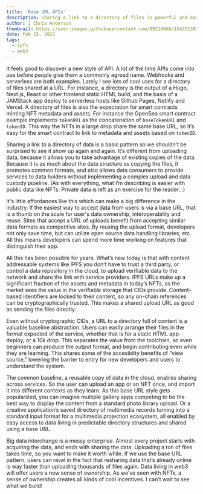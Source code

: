```yaml
---
title: 'Base URL APIs'
description: Sharing a link to a directory of files is powerful and easy
author: J Chris Anderson
thumbnail: https://user-images.githubusercontent.com/89210666/154351392-ba48b1bf-6bf2-4693-a42f-163a596873cc.png
date: Feb 15, 2022
tags:
  - ipfs
  - web3
---
```


It feels good to discover a new style of API. A lot of the time APIs come into use before people give them a commonly agreed name. Webhooks and serverless are both examples. Lately I see lots of cool uses for a directory of files shared at a URL. For instance, a directory is the output of a Hugo, Next.js, React or other frontend static HTML build, and the basis of a JAMStack app deploy to serverless hosts like Github Pages, Netlify and Vercel. A directory of files is also the expectation for smart contracts minting NFT metadata and assets. For instance the OpenSea smart contract example implements `tokenURI` as the concatenation of `baseTokenURI` and `tokenID`. This way the NFTs in a large drop share the same base URL, so it’s easy for the smart contract to link to metadata and assets based on `tokenID`. 

Sharing a link to a directory of data is a basic pattern so we shouldn’t be surprised to see it show up again and again. It’s different from uploading data, because it allows you to take advantage of existing copies of the data. Because it is as much about the data structure as copying the files, it promotes common formats, and also allows data consumers to provide services to data holders without implementing a complex upload and data custody pipeline. (As with everything, what I’m describing is easier with public data like NFTs. Private data is left as an exercise for the reader...)

It's little affordances like this which can make a big difference in the industry. If the easiest way to accept data from users is via a base URL, that is a thumb on the scale for user's data ownership, interoperability and reuse. Sites that accept a URL of uploads benefit from accepting similar data formats as competitive sites. By reusing the upload format, developers not only save time, but can utilize open source data handling libraries, etc. All this means developers can spend more time working on features that distinguish their app.

All this has been possible for years. What’s new today is that with content addressable systems like IPFS you don’t have to trust a third party, or control a data repository in the cloud, to upload verifiable data to the network and share the link with service providers. IPFS URLs make up a significant fraction of the assets and metadata in today’s NFTs, as the market sees the value in the verifiable storage that CIDs provide. Content-based identifiers are locked to their content, so any on-chain references can be cryptographically trusted. This makes a shared upload URL as good as sending the files directly.

Even without cryptographic CIDs, a URL to a directory full of content is a valuable baseline abstraction. Users can easily arrange their files in the format expected of the service, whether that is for a static HTML app deploy, or a 10k drop. This separates the value from the toolchain, so even beginners can produce the output format, and begin contributing even while they are learning. This shares some of the accesiblity benefits of “view source,” lowering the barrier to entry for new developers and users to understand the system.

The common baseline, a reusable copy of data in the cloud, enables sharing across services. So the user can upload an app or an NFT once, and import it into different contexts as they learn. As this base URL style gets popularized, you can imagine multiple gallery apps competing to be the best way to display the content from a standard photo library upload. Or a creative application’s saved directory of multimedia records turning into a standard input format for a multimedia projection ecosystem, all enabled by easy access to data living in predictable directory structures and shared using a base URL.

Big data interchange is a messy enterprise. Almost every project starts with acquiring the data, and ends with sharing the data. Uploading a ton of files takes time, so you want to make it worth while. If we use the base URL pattern, users can revel in the fact that resharing data that’s already online is way faster than uploading thousands of files again. Data living in web3 will offer users a new sense of ownership. As we’ve seen with NFTs, a sense of ownership creates all kinds of cool incentives. I can’t wait to see what we build!